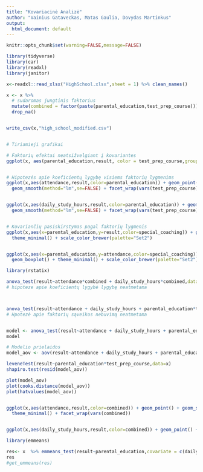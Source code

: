 ```yaml
---
title: "Kovariacinė Analizė"
author: "Vainius Gataveckas, Matas Gaulia, Dovydas Martinkus"
output:
  html_document: default
---
```



```r
knitr::opts_chunk$set(warning=FALSE,message=FALSE)
```

```r
library(tidyverse)
library(car)
library(readxl)
library(janitor)

x<-readxl::read_xlsx("HighSchool.xlsx",sheet = 1) %>% clean_names()
```


```r
x <- x %>%
  # sudaromas jungtinis faktorius
  mutate(combined = factor(paste(parental_education,test_prep_course))) %>%
  drop_na()


write_csv(x,"high_school_modified.csv")


# Tiriamieji grafikai

# Faktorių efektai neatsižvelgiant į kovariantes
ggplot(x, aes(parental_education,result, color = test_prep_course,group=test_prep_course)) + stat_summary(fun = "mean", geom = "line", size = 1) + theme_minimal(base_size = 16) + guides(x=guide_axis(n.dodge = 2))


# Hipotezės apie koeficientų lygybę visiems faktorių lygmenims
ggplot(x,aes(attendance,result,color=parental_education)) + geom_point() +
  geom_smooth(method="lm",se=FALSE) + facet_wrap(vars(test_prep_course)) + theme_minimal()


ggplot(x,aes(daily_study_hours,result,color=parental_education)) + geom_point() +
  geom_smooth(method="lm",se=FALSE) + facet_wrap(vars(test_prep_course)) + theme_minimal()


# Kovariančių pasiskirstymas pagal faktorių lygmenis 
ggplot(x,aes(x=parental_education,y=result,color=special_coaching)) + geom_boxplot() + 
  theme_minimal() + scale_color_brewer(palette="Set2")


ggplot(x,aes(x=parental_education,y=attendance,color=special_coaching)) +
  geom_boxplot() + theme_minimal() + scale_color_brewer(palette="Set2")
```


```r
library(rstatix)

anova_test(result~attendance*combined + daily_study_hours*combined,data=x,type=3, detailed=TRUE) 
# hipoteze apie koeficientų lygybė lygybę neatmetama



anova_test(result~attendance + daily_study_hours + parental_education*test_prep_course,data=x,type=3, detailed=TRUE)
# Hpotezė apie faktorių sąveikos nebuvimą neatmetama


model <- anova_test(result~attendance + daily_study_hours + parental_education+test_prep_course,data=x,type=3, detailed=TRUE)
model
```

```r
# Modelio prielaidos
model_aov <- aov(result~attendance + daily_study_hours + parental_education+test_prep_course,data=x)

leveneTest(result~parental_education*test_prep_course,data=x)
shapiro.test(resid(model_aov))

plot(model_aov)
plot(cooks.distance(model_aov))
plot(hatvalues(model_aov))


ggplot(x,aes(attendance,result,color=combined)) + geom_point() + geom_smooth(method="lm",se=FALSE) +
  theme_minimal() + facet_wrap(vars(combined))


ggplot(x,aes(daily_study_hours,result,color=combined)) + geom_point() + geom_smooth(method="lm",se=FALSE) + theme_minimal() + facet_wrap(vars(combined))
```


```r
library(emmeans)

res<- x  %>% emmeans_test(result~parental_education,covariate = c(daily_study_hours,attendance),model=model_aov) 
res
#get_emmeans(res)
```


